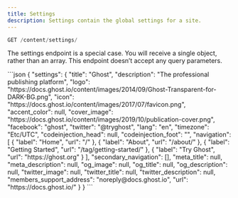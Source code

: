 ```yaml
---
title: Settings
description: Settings contain the global settings for a site.
---
```


```js
GET /content/settings/
```

The settings endpoint is a special case. You will receive a single object, rather than an array. This endpoint doesn’t accept any query parameters.

<ResponseExample>
```json
{
    "settings": {
        "title": "Ghost",
        "description": "The professional publishing platform",
        "logo": "https://docs.ghost.io/content/images/2014/09/Ghost-Transparent-for-DARK-BG.png",
        "icon": "https://docs.ghost.io/content/images/2017/07/favicon.png",
        "accent_color": null,
        "cover_image": "https://docs.ghost.io/content/images/2019/10/publication-cover.png",
        "facebook": "ghost",
        "twitter": "@tryghost",
        "lang": "en",
        "timezone": "Etc/UTC",
        "codeinjection_head": null,
        "codeinjection_foot": "<script src=\"//rum-static.pingdom.net/pa-5d8850cd3a70310008000482.js\" async></script>",
        "navigation": [
            {
                "label": "Home",
                "url": "/"
            },
            {
                "label": "About",
                "url": "/about/"
            },
            {
                "label": "Getting Started",
                "url": "/tag/getting-started/"
            },
            {
                "label": "Try Ghost",
                "url": "https://ghost.org"
            }
        ],
        "secondary_navigation": [],
        "meta_title": null,
        "meta_description": null,
        "og_image": null,
        "og_title": null,
        "og_description": null,
        "twitter_image": null,
        "twitter_title": null,
        "twitter_description": null,
        "members_support_address": "noreply@docs.ghost.io",
        "url": "https://docs.ghost.io/"
    }
}
```
</ResponseExample>
